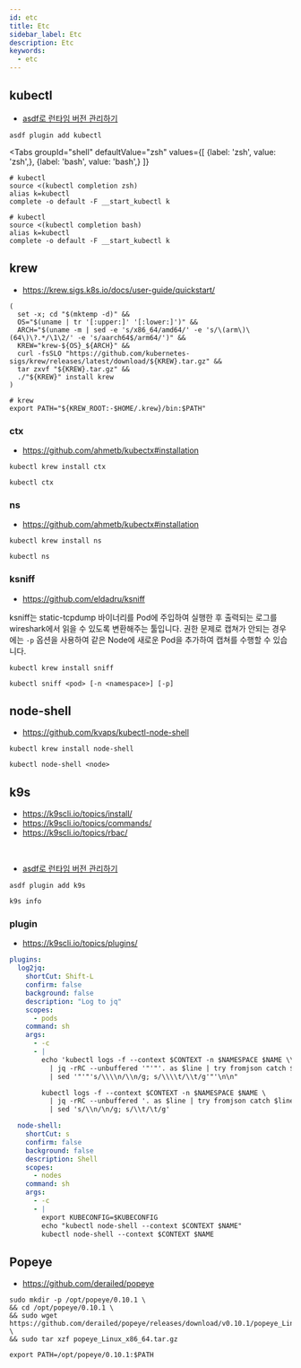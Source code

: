 ```yaml
---
id: etc
title: Etc
sidebar_label: Etc
description: Etc
keywords:
  - etc
---
```



## kubectl

- [asdf로 런타임 버전 관리하기](/docs/lang/etc/command-line-tools/version/asdf.mdx#플러그인)

```shell
asdf plugin add kubectl
```

<Tabs
    groupId="shell"
    defaultValue="zsh"
    values={[
        {label: 'zsh', value: 'zsh',},
        {label: 'bash', value: 'bash',}
    ]}
>

<TabItem value="zsh">

```shell title=".zshrc"
# kubectl
source <(kubectl completion zsh)
alias k=kubectl
complete -o default -F __start_kubectl k
```

</TabItem>

<TabItem value="bash">

```shell title=".bashrc"
# kubectl
source <(kubectl completion bash)
alias k=kubectl
complete -o default -F __start_kubectl k
```

</TabItem>

</Tabs>

## krew

- https://krew.sigs.k8s.io/docs/user-guide/quickstart/

```shell
(
  set -x; cd "$(mktemp -d)" &&
  OS="$(uname | tr '[:upper:]' '[:lower:]')" &&
  ARCH="$(uname -m | sed -e 's/x86_64/amd64/' -e 's/\(arm\)\(64\)\?.*/\1\2/' -e 's/aarch64$/arm64/')" &&
  KREW="krew-${OS}_${ARCH}" &&
  curl -fsSLO "https://github.com/kubernetes-sigs/krew/releases/latest/download/${KREW}.tar.gz" &&
  tar zxvf "${KREW}.tar.gz" &&
  ./"${KREW}" install krew
)
```

```shell title=".zshrc"
# krew
export PATH="${KREW_ROOT:-$HOME/.krew}/bin:$PATH"
```

### ctx

- https://github.com/ahmetb/kubectx#installation

```shell
kubectl krew install ctx
```

```shell
kubectl ctx
```

### ns

- https://github.com/ahmetb/kubectx#installation

```shell
kubectl krew install ns
```

```shell
kubectl ns
```

### ksniff

- https://github.com/eldadru/ksniff

ksniff는 static-tcpdump 바이너리를 Pod에 주입하여 실행한 후 출력되는 로그를 wireshark에서 읽을 수 있도록 변환해주는 툴입니다. 권한 문제로 캡쳐가 안되는 경우에는 `-p` 옵션을 사용하여 같은 Node에 새로운 Pod을 추가하여 캡쳐를 수행할 수 있습니다.

```shell
kubectl krew install sniff
```

```shell
kubectl sniff <pod> [-n <namespace>] [-p]
```

## node-shell

- https://github.com/kvaps/kubectl-node-shell

```shell
kubectl krew install node-shell
```

```shell
kubectl node-shell <node>
```

## k9s

- https://k9scli.io/topics/install/
- https://k9scli.io/topics/commands/
- https://k9scli.io/topics/rbac/

<br />

- [asdf로 런타임 버전 관리하기](/docs/lang/etc/command-line-tools/version/asdf.mdx#플러그인)

```shell
asdf plugin add k9s
```

```shell
k9s info
```

### plugin

- https://k9scli.io/topics/plugins/

```yaml title="~/.config/k9s/plugins.yaml"
plugins:
  log2jq:
    shortCut: Shift-L
    confirm: false
    background: false
    description: "Log to jq"
    scopes:
      - pods
    command: sh
    args:
      - -c
      - |
        echo 'kubectl logs -f --context $CONTEXT -n $NAMESPACE $NAME \\
          | jq -rRC --unbuffered '"'"'. as $line | try fromjson catch $line'"'"' \\
          | sed '"'"'s/\\\\n/\\n/g; s/\\\\t/\\t/g'"'\n\n"

        kubectl logs -f --context $CONTEXT -n $NAMESPACE $NAME \
          | jq -rRC --unbuffered '. as $line | try fromjson catch $line' \
          | sed 's/\\n/\n/g; s/\\t/\t/g'

  node-shell:
    shortCut: s
    confirm: false
    background: false
    description: Shell
    scopes:
      - nodes
    command: sh
    args:
      - -c
      - |
        export KUBECONFIG=$KUBECONFIG
        echo "kubectl node-shell --context $CONTEXT $NAME"
        kubectl node-shell --context $CONTEXT $NAME
```

## Popeye

- https://github.com/derailed/popeye

```shell
sudo mkdir -p /opt/popeye/0.10.1 \
&& cd /opt/popeye/0.10.1 \
&& sudo wget https://github.com/derailed/popeye/releases/download/v0.10.1/popeye_Linux_x86_64.tar.gz \
&& sudo tar xzf popeye_Linux_x86_64.tar.gz
```

```shell title=".zshrc"
export PATH=/opt/popeye/0.10.1:$PATH
```

